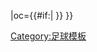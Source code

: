 {{fb team |t=-{zh-hans:波尔图; zh-hk:波圖;}- |tan=波尔图足球俱乐部 |tc=POR |abb={{#if:{{{abb|}}}|POR{{0}}}} |oc={{#if:{{{oc|}}}|{{{oc}}} }} }}<!--
--><noinclude>[[Category:足球模板]]</noinclude>